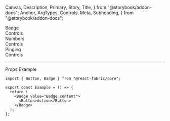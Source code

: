   Canvas,
  Description,
  Primary,
  Story,
  Title,
} from "@storybook/addon-docs";
  Anchor,
  ArgTypes,
  Controls,
  Meta,
  Subheading,
} from "@storybook/addon-docs";

<Meta of={BadgeStories} />

<Title>Badge</Title>

<Anchor storyId="emptycontent">
  <div className="hidden-anchor">
    <Subheading>Badge</Subheading>
  </div>
</Anchor>

<Description of={Badge} />

<Primary />

<Collapsable className="control-panel">
  <div>Controls</div>
  <Controls of={BadgeStories._Badge} />
</Collapsable>

<Anchor storyId="number">
  <Subheading>Numbers</Subheading>
</Anchor>
<Description of={BadgeStories.Numbers} />
<Canvas withToolbar of={BadgeStories.Numbers} />
<Collapsable className="control-panel">
  <div>Controls</div>
  <Controls of={BadgeStories.Numbers} />
</Collapsable>

<Anchor storyId="ping">
  <Subheading>Pinging</Subheading>
</Anchor>
<Description of={BadgeStories.Ping} />
<Canvas withToolbar of={BadgeStories.Ping} />
<Collapsable className="control-panel">
  <div>Controls</div>
  <Controls of={BadgeStories.Ping} />
</Collapsable>

<hr />

<Anchor storyId="props">
  <Subheading>Props</Subheading>
</Anchor>

<ArgTypes sort="requiredFirst" />

<Anchor storyId="sample">
  <Subheading>Example</Subheading>
</Anchor>

```tsx
import { Button, Badge } from "@react-fabric/core";

export const Example = () => {
  return (
    <Badge value="Badge content">
      <Button>Action</Button>
    </Badge>
  );
};
```

